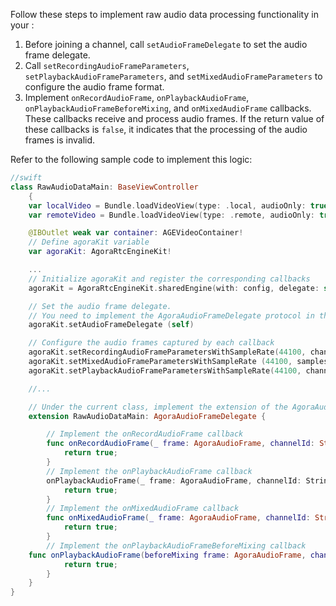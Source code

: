 <PlatformWrapper platform="ios">

Follow these steps to implement raw audio data processing functionality in your <Vpl k="CLIENT" />:

1. Before joining a channel, call `setAudioFrameDelegate` to set the audio frame delegate.
1. Call `setRecordingAudioFrameParameters`, `setPlaybackAudioFrameParameters`, and `setMixedAudioFrameParameters` to configure the audio frame format.
1. Implement `onRecordAudioFrame`, `onPlaybackAudioFrame`, `onPlaybackAudioFrameBeforeMixing`, and `onMixedAudioFrame` callbacks. These callbacks receive and process audio frames. If the return value of these callbacks is `false`, it indicates that the processing of the audio frames is invalid.

Refer to the following sample code to implement this logic:

```swift
//swift
class RawAudioDataMain: BaseViewController 
    {
    var localVideo = Bundle.loadVideoView(type: .local, audioOnly: true)
    var remoteVideo = Bundle.loadVideoView(type: .remote, audioOnly: true)

    @IBOutlet weak var container: AGEVideoContainer!
    // Define agoraKit variable
    var agoraKit: AgoraRtcEngineKit!

    ...
    // Initialize agoraKit and register the corresponding callbacks
    agoraKit = AgoraRtcEngineKit.sharedEngine(with: config, delegate: self)

    // Set the audio frame delegate. 
    // You need to implement the AgoraAudioFrameDelegate protocol in this method    
    agoraKit.setAudioFrameDelegate (self)

    // Configure the audio frames captured by each callback
    agoraKit.setRecordingAudioFrameParametersWithSampleRate(44100, channel: 1, mode: .readWrite, samplesPerCall: 4410)
    agoraKit.setMixedAudioFrameParametersWithSampleRate (44100, samplesPerCall: 4410)
    agoraKit.setPlaybackAudioFrameParametersWithSampleRate(44100, channel: 1, mode: .readWrite, samplesPerCall: 4410)

    //...

    // Under the current class, implement the extension of the AgoraAudioFrameDelegat protocol
    extension RawAudioDataMain: AgoraAudioFrameDelegate {

        // Implement the onRecordAudioFrame callback
        func onRecordAudioFrame(_ frame: AgoraAudioFrame, channelId: String) -> Bool {
            return true;
        }
        // Implement the onPlaybackAudioFrame callback
        onPlaybackAudioFrame(_ frame: AgoraAudioFrame, channelId: String) -> Bool {
            return true;
        }
        // Implement the onMixedAudioFrame callback
        func onMixedAudioFrame(_ frame: AgoraAudioFrame, channelId: String) -> Bool {
            return true;
        }
        // Implement the onPlaybackAudioFrameBeforeMixing callback
    func onPlaybackAudioFrame(beforeMixing frame: AgoraAudioFrame, channelId: String, uid: UInt) -> Bool {
            return true;
        }
    }
}
```


</PlatformWrapper>